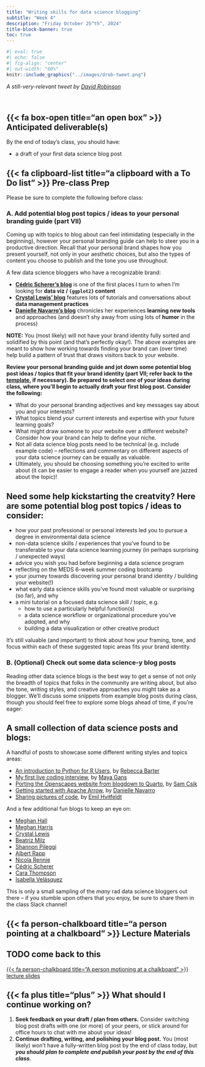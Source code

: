 ```yaml
---
title: "Writing skills for data science blogging"
subtitle: "Week 4"
description: "Friday October 25^th^, 2024"
title-block-banner: true
toc: true
---
```


```r
#| eval: true
#| echo: false
#| fig-align: "center"
#| out-width: "60%"
knitr::include_graphics("../images/drob-tweet.png")
```

::: {.center-text .gray-text}
*A still-very-relevant tweet by [David Robinson](http://varianceexplained.org/r/start-blog/)*
:::

<br>

## {{< fa box-open title="an open box" >}} Anticipated deliverable(s) {#anticipated-deliverables}

By the end of today's class, you should have:

- a draft of your first data science blog post

## {{< fa clipboard-list title="a clipboard with a To Do list" >}} Pre-class Prep {#pre-class-prep}

Please be sure to complete the following before class:

### A. Add potential blog post topics / ideas to your personal branding guide (part VII)

Coming up with topics to blog about can feel intimidating (especially in the beginning), however your personal branding guide can help to steer you in a productive direction. Recall that your personal brand shapes how you present yourself, not only in your aesthetic choices, but also the types of content you choose to publish and the tone you use throughout. 

A few data science bloggers who have a recognizable brand: 

- **[Cédric Scherer's blog](https://www.cedricscherer.com/)** is one of the first places I turn to when I'm looking for **data viz / `{ggplot2}` content**
- **[Crystal Lewis' blog](https://cghlewis.com/blog/)** features lots of tutorials and conversations about **data management practices**
- **[Danielle Navarro's blog](https://blog.djnavarro.net/)** chronicles her experiences **learning new tools** and approaches (and doesn't shy away from using lots of **humor** in the process)

**NOTE:** You (most likely) will not have your brand identity fully sorted and solidified by this point (and that's perfectly okay!). The above examples are meant to show how working towards finding your brand can (over time) help build a pattern of trust that draws visitors back to your website.

[**Review your personal branding guide and jot down some potential blog post ideas / topics that fit your brand identity (part VII; refer back to the [template](https://docs.google.com/document/d/1_GDgYPRR5hZzodwXyJV2aBWKU_OTBY3JOwi0dlSyBAQ/edit){target="_blank"}, if necessary). Be prepared to select *one* of your ideas during class, where you'll begin to actually draft your first blog post. Consider the following:**]{.teal-text}

- What do your personal branding adjectives and key messages say about you and your interests? 
- What topics blend your current interests and expertise with your future learning goals?
- What might draw someone to *your* website over a different website? Consider how your brand can help to define your niche.
- Not all data science blog posts need to be technical (e.g. include example code) -- reflections and commentary on different aspects of your data science journey can be equally as valuable.
- Ultimately, you should be choosing something you're excited to write about (it can be easier to engage a reader when you yourself are jazzed about the topic)!

::: {.callout-tip collapse=true}
## Need some help kickstarting the creatvity? Here are some potential blog post topics / ideas to consider:

- how your past professional or personal interests led you to pursue a degree in environmental data science
- non-data science skills / experiences that you've found to be transferable to your data science learning journey (in perhaps surprising / unexpected ways) 
- advice you wish you had before beginning a data science program
- reflecting on the MEDS 6-week summer coding bootcamp
- your journey towards discovering your personal brand identity / building your website(!)
- what early data science skills you've found most valuable or surprising (so far), and why
- a mini tutorial on a focused data science skill / topic, e.g. 
  - how to use a particularly helpful function(s)
  - a data science workflow or organizational procedure you've adopted, and why
  - building a data visualization or other creative product

It's still valuable (and important) to think about how your framing, tone, and focus within each of these suggested topic areas fits your brand identity.
:::

### B. (Optional) Check out some data science-y blog posts

Reading other data science blogs is the best way to get a sense of not only the breadth of topics that folks in the community are writing about, but also the tone, writing styles, and creative approaches you might take as a blogger. We'll discuss some snippets from example blog posts during class, though you should feel free to explore some blogs ahead of time, if you're eager:

::: {.callout-tip collapse=true}
## A small collection of data science posts and blogs:

A handful of posts to showcase some different writing styles and topics areas:

- [An introduction to Python for R Users](https://rebeccabarter.com/blog/2023-09-11-from_r_to_python){target="_blank"}, by [Rebecca Barter](https://rebeccabarter.com/about){target="_blank"}
- [My first live coding interview](https://maya.rbind.io/posts/live-coding-interview/){target="_blank"}, by [Maya Gans](https://maya.rbind.io/){target="_blank"}
- [Porting the Openscapes website from blogdown to Quarto](https://samanthacsik.github.io/posts/2023-08-01-openscapes-website/){target="_blank"}, by [Sam Csik](https://samanthacsik.github.io){target="_blank"}
- [Getting started with Apache Arrow](https://blog.djnavarro.net/posts/2021-11-19_starting-apache-arrow-in-r/){target="_blank"}, by [Danielle Navarro](https://djnavarro.net/){target="_blank"}
- [Sharing pictures of code](https://emilhvitfeldt.com/post/sharing-code-pictures/){target="_blank"}, by [Emil Hvitfeldt](https://emilhvitfeldt.com/){target="_blank"}

And a few additional fun blogs to keep an eye on:

- [Meghan Hall](https://meghan.rbind.io/blog/){target="_blank"}
- [Meghan Harris](https://thetidytrekker.com/blog){target="_blank"}
- [Crystal Lewis](https://cghlewis.com/blog/){target="_blank"}
- [Beatriz Milz](https://beamilz.com/posts/en){target="_blank"}
- [Shannon Pileggi](https://www.pipinghotdata.com/blog){target="_blank"}
- [Albert Rapp](https://albert-rapp.de/blog){target="_blank"}
- [Nicola Rennie](https://nrennie.rbind.io/blog/){target="_blank"}
- [Cédric Scherer](https://www.cedricscherer.com/){target="_blank"}
- [Cara Thompson](https://www.cararthompson.com/posts){target="_blank"}
- [Isabella Velásquez](https://ivelasq.rbind.io/){target="_blank"}

This is only a small sampling of the *many* rad data science bloggers out there -- if you stumble upon others that you enjoy, be sure to share them in the class Slack channel!
:::


## {{< fa person-chalkboard title="a person pointing at a chalkboard" >}} Lecture Materials {#lecture-materials}

::: {.callout-important}
## TODO come back to this
:::

::: {.center-text}
[{{< fa person-chalkboard title="A person motioning at a chalkboard" >}} lecture slides](materials/blogging-tips.qmd){.btn role="button" target="_blank"} 
:::

## {{< fa plus title="plus" >}} What should I continue working on? {#continue-working}

1. [**Seek feedback on your draft / plan from others.**]{.teal-text} Consider switching blog post drafts with one (or more) of your peers, or stick around for office hours to chat with me about your ideas!
2. [**Continue drafting, writing, and polishing your blog post.**]{.teal-text} You (most likely) won't have a fully-written blog post by the end of class today, but ***you should plan to complete and publish your post by the end of this class.***
